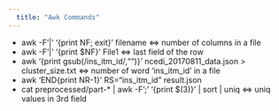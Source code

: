 ---
  title: "Awk Commands"
---
  
  * awk -F'|' '{print NF; exit}' filename <=> number of columns in a file
  * awk -F'|' '{print $NF}' File1 <=> last field of the row
  * awk '{print gsub(/ins_itm_id/,"")}' ncedi_20170811_data.json > cluster_size.txt  <=> number of word 'ins_itm_id' in a file
  * awk 'END{print NR-1}' RS="ins_itm_id" result.json
  * cat preprocessed/part-* | awk -F';' '{print $(3)}' | sort | uniq <=> uniq values in 3rd field